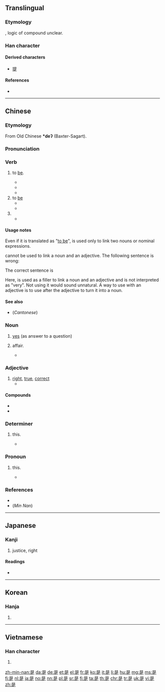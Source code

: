{{also|昰}}
==Translingual==
{{stroke order|strokes=9}}
{{stroke order|type=animate}}

===Etymology===
{{Han etyl}}
{{Han compound|早|止|ls=ic}}, logic of compound unclear.

===Han character===
{{Han char|rn=72|rad=日|as=05|sn=9|four=60801|canj=AMYO|ids=⿱日⿱一龰}}

====Derived characters====
* [[提]]

====References====
* {{Han ref|kx=0493.260|dkj=13859|dj=0858.060|hdz=21497.050|uh=662F|ud=26159|bh=AC4F|bd=44111}}

----

==Chinese==
{{zh-forms}}

===Etymology===
From Old Chinese '''*deʔ''' (Baxter-Sagart).

===Pronunciation===
{{zh-pron
|m=shì
|c=si6
|h=pfs=shì
|mn=sī
|mc=y
|oc=y
|w=3zr
|ma=zh-shì.ogg
|cat=v,n
}}

===Verb===
{{zh-verb}}

# {{context|Beginning Mandarin|copulative|lang=zh|sort=shi4}} to [[be]].
#* {{zh-usex|泰晤士河 是 ^英國 第二 長 的 河流。|The River Thames '''is''' the second longest river in the UK.}}
#* {{zh-usex|我 '''是''' 老師|I '''am''' a teacher}}
#* {{zh-usex|我 '''是''' 中國人|I '''am''' Chinese.}}
# to [[be]] {{gloss|to occupy a place}}
#* {{zh-usex|到處 都 是|to '''be''' everywhere}}
#* {{zh-usex|房子 前面 是 禾場。|The threshing floor '''is''' in front of the house.}}
# {{non-gloss definition|A syntactic marker for [[emphasis]].}}
#* {{zh-usex|我 是 昨天 買 的 票。|It '''was''' yesterday when I bought the ticket.}}

====Usage notes====
Even if it is translated as "[[be|to be]]", {{lang|zh|是}} is used only to link two nouns or nominal expressions.
: {{zh-usex|我 '''是''' 老師|I '''am''' a teacher}}
: {{zh-usex|泰晤士河 是 ^英國 第二 長 的 河流。|The River Thames '''is''' the second longest river in the UK.}}
{{lang|zh|是}} cannot be used to link a noun and an adjective. The following sentence is wrong:
: {{zh-usex|這 '''是''' 好|*This '''is''' good}}
The correct sentence is
: {{zh-usex|這 '''很''' 好|This '''is (very)''' good}}
Here, {{zh-l|很}} is used as a filler to link a noun and an adjective and is not interpreted as "very". Not using it would sound unnatural.
A way to use {{lang|zh|是}} with an adjective is to use {{zh-l|的}} after the adjective to turn it into a noun.
: {{zh-usex|那 隻 猫 '''是''' 黑 的|This cat is black (This cat is a black one)}}

====See also====
* (''Cantonese'') {{zh-l|係/系}}

===Noun===
{{zh-noun}}

# [[yes]] (as answer to a question)
# {{lb|zh|archaic}} affair.
#* {{zh-usex|共 商 國 是|to discuss national '''affairs'''}}

===Adjective===
{{zh-adj}}

# [[right]], [[true]], [[correct]]
#* {{zh-usex|你 說 得 '''是'''。|What you said is '''right'''.}}

====Compounds====
* {{zh-l|是否}}
* {{zh-l|是非}}

===Determiner===
{{zh-det}}

# {{lb|zh|archaic}} this.
#* {{zh-usex|是日|this day}}

===Pronoun===
{{zh-pronoun}}

# {{lb|zh|archaic}} this.
#* {{zh-usex|是 可 忍 ， 孰 不 可 忍 ？|If '''this''' can be tolerated, what cannot?}}

===References===
* {{cite web
|url=http://www.mdbg.net/chindict/chindict.php?page=worddict&wdrst=0&wdqb=是
|title=是
|work=MDBG English to Chinese dictionary ( Based on CC-CEDICT )
|language=Mandarin/English
}}
* (''Min Nan'') {{thcwd|5013}}
----

==Japanese==

===Kanji===
{{ja-kanji|grade=c|rs=日05}}

# justice, right

====Readings====
* {{ja-readings|goon=[[ぜ]] (ze)|nanori=[[これ]] (kore), [[すなお]] (sunao), [[ただし]] (tadashi), [[つな]] (tsuna), [[ゆき]] (yuki), [[よし]] (yoshi)|kanon=[[し]] (shi)|kun=[[これ]] (kore), [[この]] (kono), [[ここ]] (koko)}}

----

==Korean==

===Hanja===
{{ko-hanja|hangeul=시|eumhun=바를|rv=|mr=si|y=si}}

# {{defn|lang=ko|sort=日05}}

----

==Vietnamese==

===Han character===
{{vi-hantu|[[thị]]|rs=日05}}

# {{defn|lang=vi|sort=日05}}

[[zh-min-nan:是]]
[[da:是]]
[[de:是]]
[[et:是]]
[[el:是]]
[[fr:是]]
[[ko:是]]
[[it:是]]
[[li:是]]
[[hu:是]]
[[mg:是]]
[[ms:是]]
[[fj:是]]
[[nl:是]]
[[ja:是]]
[[no:是]]
[[nn:是]]
[[pl:是]]
[[sr:是]]
[[fi:是]]
[[ta:是]]
[[th:是]]
[[chr:是]]
[[tr:是]]
[[uk:是]]
[[vi:是]]
[[zh:是]]